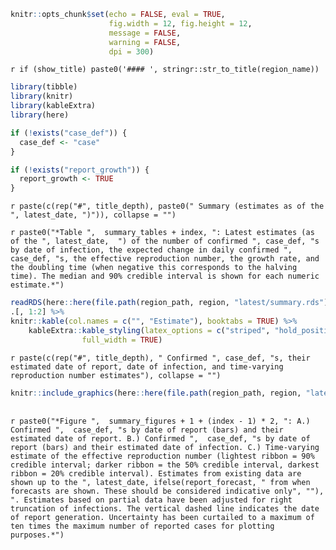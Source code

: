 
```r
knitr::opts_chunk$set(echo = FALSE, eval = TRUE,
                      fig.width = 12, fig.height = 12,
                      message = FALSE,
                      warning = FALSE,
                      dpi = 300)
```


`r if (show_title) paste0('#### ', stringr::str_to_title(region_name))`

```r
library(tibble)
library(knitr)
library(kableExtra)
library(here)

if (!exists("case_def")) {
  case_def <- "case"
}

if (!exists("report_growth")) {
  report_growth <- TRUE
}
```

`r paste(c(rep("#", title_depth), paste0(" Summary (estimates as of the ", latest_date, ")")), collapse = "")`


`r paste0("*Table ",  summary_tables + index, ": Latest estimates (as of the ", latest_date,  ") of the number of confirmed ", case_def, "s by date of infection, the expected change in daily confirmed ", case_def, "s, the effective reproduction number, the growth rate, and the doubling time (when negative this corresponds to the halving time). The median and 90% credible interval is shown for each numeric estimate.*")`
<br>
```r
readRDS(here::here(file.path(region_path, region, "latest/summary.rds"))) %>% 
.[, 1:2] %>% 
knitr::kable(col.names = c("", "Estimate"), booktabs = TRUE) %>% 
    kableExtra::kable_styling(latex_options = c("striped", "hold_position"),
                full_width = TRUE)
```


`r paste(c(rep("#", title_depth), " Confirmed ", case_def, "s, their estimated date of report, date of infection, and time-varying reproduction number estimates"), collapse = "")`

```r
knitr::include_graphics(here::here(file.path(region_path, region, "latest/summary_plot.png")))
```

<br>
`r paste0("*Figure ",  summary_figures + 1 + (index - 1) * 2, ": A.) Confirmed ",  case_def, "s by date of report (bars) and their estimated date of report. B.) Confirmed ",  case_def, "s by date of report (bars) and their estimated date of infection. C.) Time-varying estimate of the effective reproduction number (lightest ribbon = 90% credible interval; darker ribbon = the 50% credible interval, darkest ribbon = 20% credible interval). Estimates from existing data are shown up to the ", latest_date, ifelse(report_forecast, " from when forecasts are shown. These should be considered indicative only", ""),  ". Estimates based on partial data have been adjusted for right truncation of infections. The vertical dashed line indicates the date of report generation. Uncertainty has been curtailed to a maximum of ten times the maximum number of reported cases for plotting purposes.*")`



